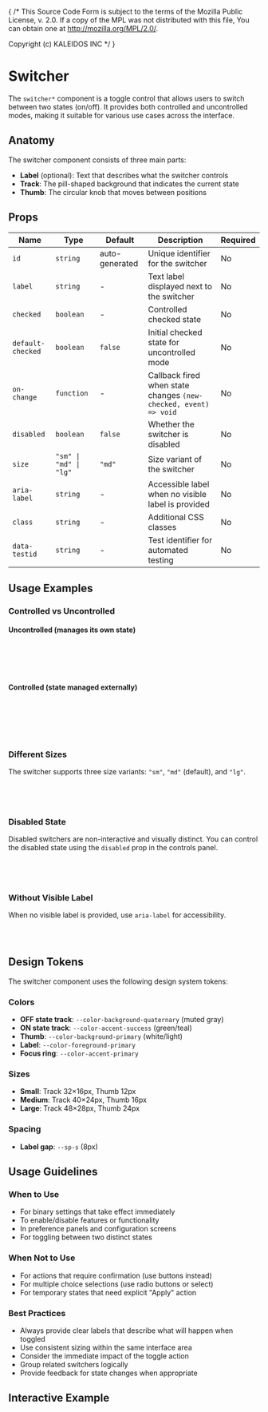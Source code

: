 { /* This Source Code Form is subject to the terms of the Mozilla Public
  License, v. 2.0. If a copy of the MPL was not distributed with this
  file, You can obtain one at http://mozilla.org/MPL/2.0/.

  Copyright (c) KALEIDOS INC */ }


<Meta title="Controls/Switcher" />

# Switcher

The `switcher*` component is a toggle control that allows users to switch between two states (on/off). It provides both controlled and uncontrolled modes, making it suitable for various use cases across the interface.

<Canvas of={SwitcherStories.DefaultUncontrolled} />

## Anatomy

The switcher component consists of three main parts:

- **Label** (optional): Text that describes what the switcher controls
- **Track**: The pill-shaped background that indicates the current state
- **Thumb**: The circular knob that moves between positions

## Props

| Name | Type | Default | Description | Required |
| ---- | ---- | ------- | ----------- | -------- |
| `id` | `string` | auto-generated | Unique identifier for the switcher | No |
| `label` | `string` | - | Text label displayed next to the switcher | No |
| `checked` | `boolean` | - | Controlled checked state | No |
| `default-checked` | `boolean` | `false` | Initial checked state for uncontrolled mode | No |
| `on-change` | `function` | - | Callback fired when state changes `(new-checked, event) => void` | No |
| `disabled` | `boolean` | `false` | Whether the switcher is disabled | No |
| `size` | `"sm" \| "md" \| "lg"` | `"md"` | Size variant of the switcher | No |
| `aria-label` | `string` | - | Accessible label when no visible label is provided | No |
| `class` | `string` | - | Additional CSS classes | No |
| `data-testid` | `string` | - | Test identifier for automated testing | No |

## Usage Examples

### Controlled vs Uncontrolled

#### Uncontrolled (manages its own state)
```clj
[:> switcher* {:label "Enable notifications"
               :default-checked false
               :on-change (fn [checked event] 
                           (js/console.log "New state:" checked))}]
```

#### Controlled (state managed externally)
```clj
(let [checked (r/atom false)]
  [:> switcher* {:label "Enable notifications"
                 :checked @checked
                 :on-change (fn [new-checked event]
                             (reset! checked new-checked))}])
```

<Canvas of={SwitcherStories.Controlled} />

### Different Sizes

The switcher supports three size variants: `"sm"`, `"md"` (default), and `"lg"`.

```clj
[:> switcher* {:size "sm" :label "Small"}]
[:> switcher* {:size "md" :label "Medium"}]
[:> switcher* {:size "lg" :label "Large"}]
```

<Canvas of={SwitcherStories.Sizes} />

### Disabled State

Disabled switchers are non-interactive and visually distinct. You can control the disabled state using the `disabled` prop in the controls panel.

```clj
[:> switcher* {:label "Disabled feature"
               :disabled true
               :default-checked false}]
```

### Without Visible Label

When no visible label is provided, use `aria-label` for accessibility.

```clj
[:> switcher* {:aria-label "Toggle dark mode"
               :default-checked false}]
```

<Canvas of={SwitcherStories.WithoutVisibleLabel} />

## Design Tokens

The switcher component uses the following design system tokens:

### Colors
- **OFF state track**: `--color-background-quaternary` (muted gray)
- **ON state track**: `--color-accent-success` (green/teal)
- **Thumb**: `--color-background-primary` (white/light)
- **Label**: `--color-foreground-primary`
- **Focus ring**: `--color-accent-primary`

### Sizes
- **Small**: Track 32×16px, Thumb 12px
- **Medium**: Track 40×24px, Thumb 16px  
- **Large**: Track 48×28px, Thumb 24px

### Spacing
- **Label gap**: `--sp-s` (8px)

## Usage Guidelines

### When to Use

- For binary settings that take effect immediately
- To enable/disable features or functionality
- In preference panels and configuration screens
- For toggling between two distinct states

### When Not to Use

- For actions that require confirmation (use buttons instead)
- For multiple choice selections (use radio buttons or select)
- For temporary states that need explicit "Apply" action

### Best Practices

- Always provide clear labels that describe what will happen when toggled
- Use consistent sizing within the same interface area
- Consider the immediate impact of the toggle action
- Group related switchers logically
- Provide feedback for state changes when appropriate

## Interactive Example

<Canvas of={SwitcherStories.Interactive} />
